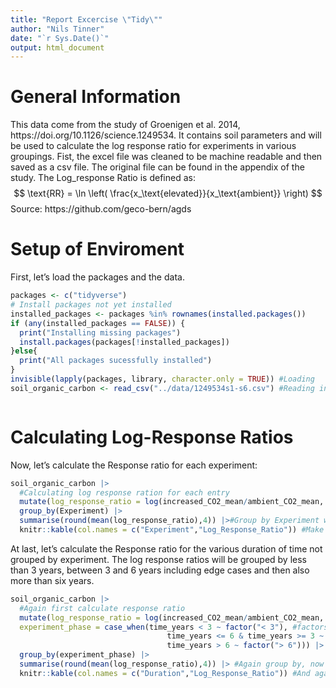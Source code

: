 ```yaml
---
title: "Report Excercise \"Tidy\""
author: "Nils Tinner"
date: "`r Sys.Date()`"
output: html_document
---
```

# General Information
This data come from the study of Groenigen et al. 2014, https://doi.org/10.1126/science.1249534.
It contains soil parameters and will be used to calculate the log response ratio for experiments in various groupings.
Fist, the excel file was cleaned to be machine readable and then saved as a csv file. The original file can be found in the appendix of the study.
The Log_response Ratio is defined as: 
$$
\text{RR} = \ln \left( \frac{x_\text{elevated}}{x_\text{ambient}} \right)
$$
Source: https://github.com/geco-bern/agds


# Setup of Enviroment
First, let's load the packages and the data.
```r
packages <- c("tidyverse")
# Install packages not yet installed
installed_packages <- packages %in% rownames(installed.packages())
if (any(installed_packages == FALSE)) {
  print("Installing missing packages")
  install.packages(packages[!installed_packages])
}else{
  print("All packages sucessfully installed")
}
invisible(lapply(packages, library, character.only = TRUE)) #Loading
soil_organic_carbon <- read_csv("../data/1249534s1-s6.csv") #Reading in dataframe



```
# Calculating Log-Response Ratios
Now, let's calculate the Response ratio for each experiment:

```r

soil_organic_carbon |>
  #Calculating log response ration for each entry
  mutate(log_response_ratio = log(increased_CO2_mean/ambient_CO2_mean, base = exp(1))) |> 
  group_by(Experiment) |> 
  summarise(round(mean(log_response_ratio),4)) |>#Group by Experiment with the mean response ratio
  knitr::kable(col.names = c("Experiment","Log_Response_Ratio")) #Make it nice looking

```



At last, let's calculate the Response ratio for the various duration of time not grouped by experiment. The log response ratios will be grouped by less than 3 years, between 3 and 6 years including edge cases and then also more than six years.


```r
soil_organic_carbon |>
  #Again first calculate response ratio
  mutate(log_response_ratio = log(increased_CO2_mean/ambient_CO2_mean, base = exp(1)),
  experiment_phase = case_when(time_years < 3 ~ factor("< 3"), #factors to keep order, with case_when for conditions 
                                   time_years <= 6 & time_years >= 3 ~ factor("3-6"),
                                   time_years > 6 ~ factor("> 6"))) |>
  group_by(experiment_phase) |> 
  summarise(round(mean(log_response_ratio),4)) |> #Again group by, now for duration of experiment
  knitr::kable(col.names = c("Duration","Log_Response_Ratio")) #And again, make it nice looking

```
